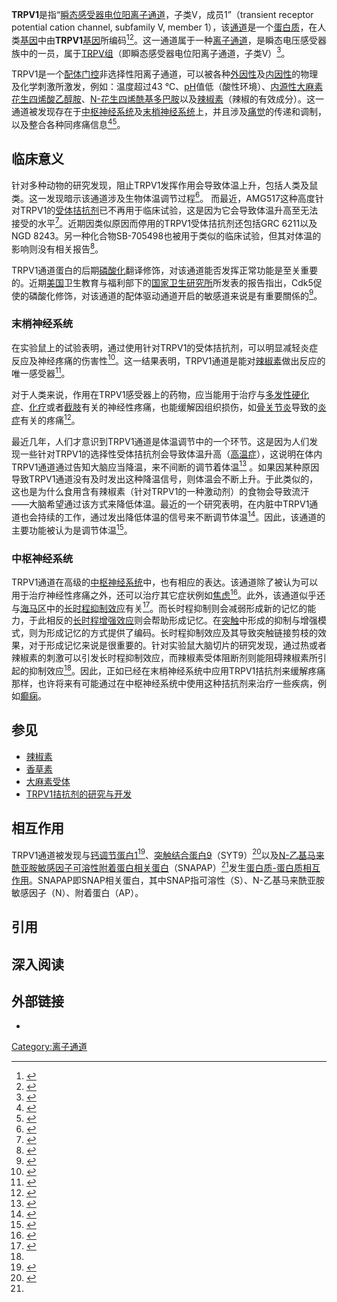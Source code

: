 {{PBB|geneid=7442}}
'''TRPV1'''是指“[[瞬态感受器电位阳离子通道|瞬态感受器电位阳离子通道]]，子类V，成员1”（transient receptor potential cation channel, subfamily V, member 1），该[[通道|通道]]是一个[[蛋白质|蛋白质]]，在人类[[基因|基因]]中由'''TRPV1'''[[基因|基因]]所编码<ref name="pmid9349813">{{cite journal en| author = Caterina MJ, Schumacher MA, Tominaga M, Rosen TA, Levine JD, Julius D | title = The capsaicin receptor: a heat-activated ion channel in the pain pathway | journal = Nature | volume = 389 | issue = 6653 | pages = 816–24 | pmid = 9349813 | doi = 10.1038/39807 | url =  |date=October 1997}}</ref><ref name="pmid11549313">{{cite journal en| author = Xue Q, Yu Y, Trilk SL, Jong BE, Schumacher MA | title = The genomic organization of the gene encoding the vanilloid receptor: evidence for multiple splice variants | journal = Genomics | volume = 76 | issue = 1-3 | pages = 14–20 | pmid = 11549313 | doi = 10.1006/geno.2001.6582 | url =  |date=August 2001}}</ref>。这一通道属于一种[[离子通道|离子通道]]，是瞬态电压感受器族中的一员，属于[[TRPV组|TRPV组]]（即瞬态感受器电位阳离子通道，子类V）<ref name="pmid16382100">{{cite journal en| author = Clapham DE, Julius D, Montell C, Schultz G | title = International Union of Pharmacology. XLIX. Nomenclature and structure-function relationships of transient receptor potential channels | journal = Pharmacol. Rev. | volume = 57 | issue = 4 | pages = 427–50 | pmid = 16382100 | doi = 10.1124/pr.57.4.6 | url =  |date=December 2005}}</ref>。

TRPV1是一个[[配体门控通道|配体门控]]非选择性阳离子通道，可以被各种[[外因性|外因性]]及[[内因性|内因性]]的物理及化学刺激所激发，例如：温度超过43 °C、[[pH|pH]]值低（酸性环境）、[[内源性大麻素|内源性大麻素]][[花生四烯酸乙醇胺|花生四烯酸乙醇胺]]、[[N-花生四烯酰基多巴胺|N-花生四烯酰基多巴胺]]以及[[辣椒素|辣椒素]]（辣椒的有效成分）。这一通道被发现存在于[[中枢神经系统|中枢神经系统]]及[[末梢神经系统|末梢神经系统]]上，并且涉及[[痛觉|痛觉]]的传递和调制，以及整合各种同疼痛信息<ref name="pmid16971522">{{cite journal en| author = Cui M, Honore P, Zhong C, Gauvin D, Mikusa J, Hernandez G, Chandran P, Gomtsyan A, Brown B, Bayburt EK, Marsh K, Bianchi B, McDonald H, Niforatos W, Neelands TR, Moreland RB, Decker MW, Lee CH, Sullivan JP, Faltynek CR | title = TRPV1 receptors in the CNS play a key role in broad-spectrum analgesia of TRPV1 antagonists | journal = J. Neurosci. | volume = 26 | issue = 37 | pages = 9385–93 | year = 2006 | pmid = 16971522 | doi = 10.1523/JNEUROSCI.1246-06.2006 }}</ref><ref name="pmid12060783">{{cite journal en| author = Huang SM, Bisogno T, Trevisani M, Al-Hayani A, De Petrocellis L, Fezza F, Tognetto M, Petros TJ, Krey JF, Chu CJ, Miller JD, Davies SN, Geppetti P, Walker JM, Di Marzo V | title = An endogenous capsaicin-like substance with high potency at recombinant and native vanilloid VR1 receptors | journal = Proc. Natl. Acad. Sci. U.S.A. | volume = 99 | issue = 12 | pages = 8400–5 | year = 2002 | pmid = 12060783 | doi = 10.1073/pnas.122196999 }}</ref>。

== 临床意义 ==

针对多种动物的研究发现，阻止TRPV1发挥作用会导致体温上升，包括人类及鼠类。这一发现暗示该通道涉及生物体温调节过程<ref name="pmid17392452">{{cite journal en| author = Gavva NR, Bannon AW, Surapaneni S, Hovland DN Jr, Lehto SG, Gore A, Juan T, Deng H, Han B, Klionsky L, Kuang R, Le A, Tamir R, Wang J, Youngblood B, Zhu D, Norman MH, Magal E, Treanor JJ, Louis JC | title = The vanilloid receptor TRPV1 is tonically activated in vivo and involved in body temperature regulation | journal = J. Neurosci. | volume = 27 | issue = 13 | pages = 3366–74 | pmid = 17392452 | doi = 10.1523/JNEUROSCI.4833-06.2007 | url =  |date=March 2007}}</ref>。 而最近，AMG517这种高度针对TRPV1的[[受体|受体]][[拮抗剂|拮抗剂]]已不再用于临床试验，这是因为它会导致体温升高至无法接受的水平<ref name="pmid18337008">{{cite journal en| author = Gavva NR, Treanor JJ, Garami A, Fang L, Surapaneni S, Akrami A, Alvarez F, Bak A, Darling M, Gore A, Jang GR, Kesslak JP, Ni L, Norman MH, Palluconi G, Rose MJ, Salfi M, Tan E, Romanovsky AA, Banfield C, Davar G | title = Pharmacological blockade of the vanilloid receptor TRPV1 elicits marked hyperthermia in humans | journal = Pain | volume = 136 | issue = 1-2 | pages = 202–10 | pmid = 18337008 | doi = 10.1016/j.pain.2008.01.024 | url =https://archive.org/details/sim_pain_2008-05_136_1-2/page/202|date=May 2008}}</ref>。近期因类似原因而停用的TRPV1受体拮抗剂还包括GRC 6211以及NGD 8243。另一种化合物SB-705498也被用于类似的临床试验，但其对体温的影响则没有相关报告<ref name="pmid17659837">{{cite journal en| author = Chizh BA, O'Donnell MB, Napolitano A, Wang J, Brooke AC, Aylott MC, Bullman JN, Gray EJ, Lai RY, Williams PM, Appleby JM | title = The effects of the TRPV1 antagonist SB-705498 on TRPV1 receptor-mediated activity and inflammatory hyperalgesia in humans | journal = Pain | volume = 132 | issue = 1-2 | pages = 132–41 | pmid = 17659837 | doi = 10.1016/j.pain.2007.06.006 | url =https://archive.org/details/sim_pain_2007-11_132_1-2/page/132|date=November 2007}}</ref>。 

TRPV1通道蛋白的后期[[磷酸化|磷酸化]]翻译修饰，对该通道能否发挥正常功能是至关重要的。近期[[美国|美国]]卫生教育与福利部下的[[国家卫生研究所|国家卫生研究所]]所发表的报告指出，Cdk5促使的磷酸化修饰，对该通道的配体驱动通道开启的敏感道来说是有重要關係的<ref name="pmid17194758">{{cite journal en| author = Pareek TK, Keller J, Kesavapany S, Agarwal N, Kuner R, Pant HC, Iadarola MJ, Brady RO, Kulkarni AB | title = Cyclin-dependent kinase 5 modulates nociceptive signaling through direct phosphorylation of transient receptor potential vanilloid 1 | journal = Proc. Natl. Acad. Sci. U.S.A. | volume = 104 | issue = 2 | pages = 660–5 | pmid = 17194758 | pmc = 1752192 | doi = 10.1073/pnas.0609916104 | url =  |date=January 2007}}</ref>。

=== 末梢神经系统 ===

在实验鼠上的试验表明，通过使用针对TRPV1的受体拮抗剂，可以明显减轻炎症反应及神经疼痛的伤害性<ref name="pmid16045489">{{cite journal en| author = Jhaveri MD, Elmes SJ, Kendall DA, Chapman V | title = Inhibition of peripheral vanilloid TRPV1 receptors reduces noxious heat-evoked responses of dorsal horn neurons in naïve, carrageenan-inflamed and neuropathic rats | journal = Eur. J. Neurosci. | volume = 22 | issue = 2 | pages = 361–70 | year = 2005 | pmid = 16045489 | doi = 10.1111/j.1460-9568.2005.04227.x }}</ref>。这一结果表明，TRPV1通道是能对[[辣椒素|辣椒素]]做出反应的唯一感受器<ref name="Story_2008">{{cite journal en | author = Story GM, Cruz-Orengo L | title = Feel the Burn | journal = American Scientist | volume = 95 | issue = 4 | pages = 326–333 | year = 2008 | pmid =  | doi =  | issn = 0003-0996 | url = http://www.americanscientist.org/template/AssetDetail/assetid/55542 | access-date = 2009-12-03 | archive-date = 2008-01-19 | archive-url = https://web.archive.org/web/20080119204957/http://www.americanscientist.org/template/AssetDetail/assetid/55542 | dead-url = no }}</ref>。

对于人类来说，作用在TRPV1感受器上的药物，应当能用于治疗与[[多发性硬化症|多发性硬化症]]、[[化疗|化疗]]或者[[截肢|截肢]]有关的神经性疼痛，也能缓解因组织损伤，如[[骨关节炎|骨关节炎]]导致的[[炎症|炎症]]有关的疼痛<ref name="pmid18220816">{{cite journal en| author = Gunthorpe MJ, Szallasi A | title = Peripheral TRPV1 receptors as targets for drug development: new molecules and mechanisms | journal = Curr. Pharm. Des. | volume = 14 | issue = 1 | pages = 32–41 | year = 2008 | pmid = 18220816 | doi = 10.2174/138161208783330754| url = http://openurl.ingenta.com/content/nlm?genre=article&issn=1381-6128&volume=14&issue=1&spage=32&aulast=Gunthorpe }}</ref>。

最近几年，人们才意识到TRPV1通道是体温调节中的一个环节。这是因为人们发现一些针对TRPV1的选择性受体拮抗剂会导致体温升高（[[高温症|高温症]]），这说明在体内TRPV1通道通过告知大脑应当降温，来不间断的调节着体温<ref name="pmid17392452">{{cite journal en| author = Gavva NR, Bannon AW, Surapaneni S, Hovland DN Jr, Lehto SG, Gore A, Juan T, Deng H, Han B, Klionsky L, Kuang R, Le A, Tamir R, Wang J, Youngblood B, Zhu D, Norman MH, Magal E, Treanor JJ, Louis JC | title = The vanilloid receptor TRPV1 is tonically activated in vivo and involved in body temperature regulation | journal = J. Neurosci. | volume = 27 | issue = 13 | pages = 3366–74 | pmid = 17392452 | doi = 10.1523/JNEUROSCI.4833-06.2007 | url =  |date=March 2007}}</ref> 。如果因某种原因导致TRPV1通道没有及时发出这种降温信号，则体温会不断上升。于此类似的，这也是为什么食用含有辣椒素（针对TRPV1的一种激动剂）的食物会导致流汗——大脑希望通过该方式来降低体温。最近的一个研究表明，在内脏中TRPV1通道也会持续的工作，通过发出降低体温的信号来不断调节体温<ref name="pmid17626206">{{cite journal en|author=Steiner AA, Turek VF, Almeida MC, Burmeister JJ, Oliveira DL, Roberts JL, Bannon AW, Norman MH, Louis JC, Treanor JJ, Gavva NR, Romanovsky AA | title = Nonthermal activation of transient receptor potential vanilloid-1 channels in abdominal viscera tonically inhibits autonomic cold-defense effectors | journal = J. Neurosci. | volume = 27 | issue = 28 | pages = 7459–68 | pmid = 17626206 | doi = 10.1523/JNEUROSCI.1483-07.2007 | url = |date=July 2007}}</ref>。因此，该通道的主要功能被认为是调节体温<ref name="pmid18805596"> {{cite journal en|author=Gavva NR | title = Body-temperature maintenance as the predominant function of the vanilloid receptor TRPV1 | journal = Trends Pharmacol Sci. | volume = 29 | pages = 550–557 | year = 2008 |issue=11 |doi=10.1016/j.tips.2008.08.003 }}</ref>。

=== 中枢神经系统 ===

TRPV1通道在高级的[[中枢神经系统|中枢神经系统]]中，也有相应的表达。该通道除了被认为可以用于治疗神经性疼痛之外，还可以治疗其它症状例如[[焦虑|焦虑]]<ref name="pmid18220817">{{cite journal en| author = Di Marzo V, Starowicz K, Cristino L | title = TRPV1 receptors in the central nervous system: potential for previously unforeseen therapeutic applications | journal = Curr. Pharm. Des. | volume = 14 | issue = 1 | pages = 42–54 | year = 2008 | pmid = 18220817 | doi = 10.2174/138161208783330790| url = http://openurl.ingenta.com/content/nlm?genre=article&issn=1381-6128&volume=14&issue=1&spage=42&aulast=Starowicz }}</ref>。此外，该通道似乎还与[[海马区|海马区]]中的[[长时程抑制效应|长时程抑制效应]]有关<ref name="pmid18341994">{{cite journal en| author = Gibson HE, Edwards JG, Page RS, Van Hook MJ, Kauer JA | title = TRPV1 Channels Mediate Long-Term Depression at Synapses on Hippocampal Interneurons | journal = Neuron | volume = 57 | issue = 5 | pages = 746–59 | year = 2008 | pmid = 18341994 | doi = 10.1016/j.neuron.2007.12.027 }}</ref>。而长时程抑制则会减弱形成新的记忆的能力，于此相反的[[长时程增强效应|长时程增强效应]]则会帮助形成记忆。在[[突触|突触]]中形成的抑制与增强模式，则为形成记忆的方式提供了编码。长时程抑制效应及其导致突触链接剪枝的效果，对于形成记忆来说是很重要的。针对实验鼠大脑切片的研究发现，通过热或者辣椒素的刺激可以引发长时程抑制效应，而辣椒素受体阻断剂则能阻碍辣椒素所引起的抑制效应<ref name="pmid18341994"/>。因此，正如已经在末梢神经系统中应用TRPV1拮抗剂来缓解疼痛那样，也许将来有可能通过在中枢神经系统中使用这种拮抗剂来治疗一些疾病，例如[[癫痫|癫痫]]。

== 参见 ==
* [[辣椒素|辣椒素]]
* [[香草素|香草素]]
* [[大麻素受体|大麻素受体]]
* [[TRPV1拮抗剂的研究与开发|TRPV1拮抗剂的研究与开发]]

== 相互作用 ==
TRPV1通道被发现与[[钙调节蛋白1|钙调节蛋白1]]<ref name=pmid12808128>{{cite journal en|last=Numazaki |first=Mitsuko |authorlink= |coauthors=Tominaga Tomoko, Takeuchi Kumiko, Murayama Namie, Toyooka Hidenori, Tominaga Makoto |title=Structural determinant of TRPV1 desensitization interacts with calmodulin |journal=[[PNAS|Proc. Natl. Acad. Sci. U.S.A.]] |volume=100 |issue=13 |pages=8002-6 |publisher= |location = United States| issn = 0027-8424| pmid = 12808128 |doi = 10.1073/pnas.1337252100 |date=Jun  2003}}</ref>、[[突触结合蛋白9|突触结合蛋白9]]（SYT9）<ref name=pmid15066994>{{cite journal en|last=Morenilla-Palao |first=Cruz |authorlink= |coauthors=Planells-Cases Rosa, García-Sanz Nuria, Ferrer-Montiel Antonio |title=Regulated exocytosis contributes to protein kinase C potentiation of vanilloid receptor activity |journal=J. Biol. Chem. |volume=279 |issue=24 |pages=25665-72 |publisher= |location = United States| issn = 0021-9258| pmid = 15066994 |doi = 10.1074/jbc.M311515200  |date=Jun  2004}}</ref>以及[[N-乙基马来酰亚胺敏感因子可溶性附着蛋白相关蛋白|N-乙基马来酰亚胺敏感因子可溶性附着蛋白相关蛋白]]（SNAPAP）<ref name=pmid15066994/>发生[[蛋白質交互作用|蛋白质-蛋白质相互作用]]。SNAPAP即SNAP相关蛋白，其中SNAP指可溶性（S）、N-乙基马来酰亚胺敏感因子（N）、附着蛋白（AP）。

== 引用 ==
{{Reflist|2}}

== 深入阅读 ==
{{refbegin | 2}}
{{PBB_Further_reading 
| citations = 
* {{cite journal en| author = Immke DC, Gavva NR | title = The TRPV1 receptor and nociception | journal = Semin. Cell Dev. Biol. | volume = 17 | issue = 5 | pages = 582–91 | pmid = 17196854 | doi = 10.1016/j.semcdb.2006.09.004 | url =  |date=October 2006}}
* {{cite journal en| author=Heiner I, Eisfeld J, Lückhoff A |title=Role and regulation of TRP channels in neutrophil granulocytes. |journal=Cell Calcium |volume=33 |issue= 5-6 |pages= 533–40 |year= 2004 |pmid= 12765698 |doi=10.1016/S0143-4160(03)00058-7  }}
* {{cite journal en | author=Geppetti P, Trevisani M |title=Activation and sensitisation of the vanilloid receptor: role in gastrointestinal inflammation and function. | url=https://archive.org/details/sim_british-journal-of-pharmacology_2004-04_141_8/page/1313 |journal=Br. J. Pharmacol. |volume=141 |issue= 8 |pages= 1313–20 |year= 2004 |pmid= 15051629 |doi= 10.1038/sj.bjp.0705768 }}
* {{cite journal en | author=Clapham DE, Julius D, Montell C, Schultz G |title=International Union of Pharmacology. XLIX. Nomenclature and structure-function relationships of transient receptor potential channels. |journal=Pharmacol. Rev. |volume=57 |issue= 4 |pages= 427–50 |year= 2006 |pmid= 16382100 |doi= 10.1124/pr.57.4.6 }}
* {{cite journal en | author=Szallasi A, Cruz F, Geppetti P |title=TRPV1: a therapeutic target for novel analgesic drugs? |journal=Trends in molecular medicine |volume=12 |issue= 11 |pages= 545–54 |year= 2007 |pmid= 16996800 |doi= 10.1016/j.molmed.2006.09.001 }}
* {{cite journal en | author=Pingle SC, Matta JA, Ahern GP |title=Capsaicin receptor: TRPV1 a promiscuous TRP channel. |journal=Handb Exp Pharmacol |volume= 179|issue= 179 |pages= 155–71 |year= 2007 |pmid= 17217056 |doi= 10.1007/978-3-540-34891-7_9 }}
* {{cite journal en | author=Liddle RA |title=The role of Transient Receptor Potential Vanilloid 1 (TRPV1) channels in pancreatitis. |journal=Biochim. Biophys. Acta |volume=1772 |issue= 8 |pages= 869–78 |year= 2007 |pmid= 17428642 |doi= 10.1016/j.bbadis.2007.02.012 }}
}}
{{refend}}

== 外部链接 ==
* {{MeshName|Vanilloid+receptors}}
{{Ion channels|g4}}

<!-- The PBB_Controls template provides controls for Protein Box Bot, please see Template:PBB_Controls for details. -->
{{PBB_Controls
| update_page = yes 
| require_manual_inspection = no 
| update_protein_box = yes
| update_summary = no
| update_citations = yes
}}

[[Category:离子通道|Category:离子通道]]